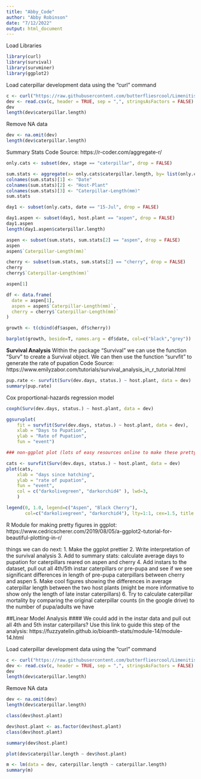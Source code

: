 ```yaml
---
title: "Abby_Code"
author: "Abby Robinson"
date: "7/12/2022"
output: html_document
---
```


Load Libraries
```r
library(curl)
library(survival)
library(survminer)
library(ggplot2)
```

Load caterpillar development data using the "curl" command 
```r
c <- curl("https://raw.githubusercontent.com/butterfliesrcool/Limenitis-Host-Plant-Gene-Expression/main/cat.dev.data1.csv")
dev <- read.csv(c, header = TRUE, sep = ",", stringsAsFactors = FALSE)
dev
length(dev$caterpillar.length)
```

Remove NA data 
```r
dev <- na.omit(dev)
length(dev$caterpillar.length)
```

Summary Stats 
Code Source: https://r-coder.com/aggregate-r/
```r
only.cats <- subset(dev, stage == "caterpillar", drop = FALSE)

sum.stats <- aggregate(x= only.cats$caterpillar.length, by= list(only.cats$date, only.cats$host.plant), FUN=mean)
colnames(sum.stats)[1] <- "Date"
colnames(sum.stats)[2] <- "Host-Plant"
colnames(sum.stats)[3] <- "Caterpillar-Length(mm)"
sum.stats
```
```r
day1 <- subset(only.cats, date == "15-Jul", drop = FALSE)

day1.aspen <- subset(day1, host.plant == "aspen", drop = FALSE)
day1.aspen
length(day1.aspen$caterpillar.length)
```

```r
aspen <- subset(sum.stats, sum.stats[2] == "aspen", drop = FALSE)
aspen
aspen$`Caterpillar-Length(mm)`
```

```r
cherry <- subset(sum.stats, sum.stats[2] == "cherry", drop = FALSE)
cherry
cherry$`Caterpillar-Length(mm)`
```

```r
aspen[1]
```

```r
df <- data.frame(
  date = aspen[1],
  aspen = aspen$`Caterpillar-Length(mm)`,
  cherry = cherry$`Caterpillar-Length(mm)`
)

growth <- t(cbind(df$aspen, df$cherry))

barplot(growth, beside=T, names.arg = df$date, col=c("black","grey"))
```
**Survival Analysis**
Within the package "Survival" we can use the function "Surv" to create a Survival object. We can then use the function "survfit" to generate the rate of pupation 
Code Source: https://www.emilyzabor.com/tutorials/survival_analysis_in_r_tutorial.html
```r
pup.rate <- survfit(Surv(dev.days, status.) ~ host.plant, data = dev)
summary(pup.rate)
```


Cox proportional-hazards regression model 
```r
coxph(Surv(dev.days, status.) ~ host.plant, data = dev)
```

```r
ggsurvplot(
    fit = survfit(Surv(dev.days, status.) ~ host.plant, data = dev), 
    xlab = "Days to Pupation", 
    ylab = "Rate of Pupation",
    fun = "event")
```


```r
### non-ggplot plot (lots of easy resources online to make these pretty

cats <- survfit(Surv(dev.days, status.) ~ host.plant, data = dev)
plot(cats,     
    xlab = "days since hatching", 
    ylab = "rate of pupation",
    fun = "event",
    col = c("darkolivegreen", "darkorchid4" ), lwd=3,
    )

legend(0, 1.0, legend=c("Aspen", "Black Cherry"),
       col=c("darkolivegreen", "darkorchid4"), lty=1:1, cex=1.5, title = "Host Plants")

```

R Module for making pretty figures in ggplot: https://www.cedricscherer.com/2019/08/05/a-ggplot2-tutorial-for-beautiful-plotting-in-r/

things we can do next: 
1. Make the ggplot prettier
2. Write interpretation of the survival analysis 
3. Add to summary stats: calculate average days to pupation for caterpillars reared on aspen and cherry 4. Add instars to the dataset, pull out all 4th/5th instar caterpillars or pre-pupa and see if we see significant differences in length of pre-pupa caterpillars between cherry and aspen 
5. Make cool figures showing the differences in average caterpillar length between the two host plants (might be more informative to show only the length of late instar caterpillars)
6. Try to calculate caterpillar mortality by comparing the original caterpillar counts (in the google drive) to the number of pupa/adults we have 


##Linear Model Analysis 
#### We could add in the instar data and pull out all 4th and 5th instar caterpillars? 
Use this link to guide this step of the analysis: https://fuzzyatelin.github.io/bioanth-stats/module-14/module-14.html

Load caterpillar development data using the "curl" command 
```r
c <- curl("https://raw.githubusercontent.com/butterfliesrcool/Limenitis-Host-Plant-Gene-Expression/main/cat.dev.data1.csv")
dev <- read.csv(c, header = TRUE, sep = ",", stringsAsFactors = FALSE)
dev
length(dev$caterpillar.length)
```

Remove NA data 
```r
dev <- na.omit(dev)
length(dev$caterpillar.length)
```

```r
class(dev$host.plant)
```

```r
dev$host.plant <- as.factor(dev$host.plant)
class(dev$host.plant)
```

```r
summary(dev$host.plant)
```

```r
plot(dev$caterpillar.length ~ dev$host.plant)
```

```r
m <- lm(data = dev, caterpillar.length ~ caterpillar.length)
summary(m)
```




